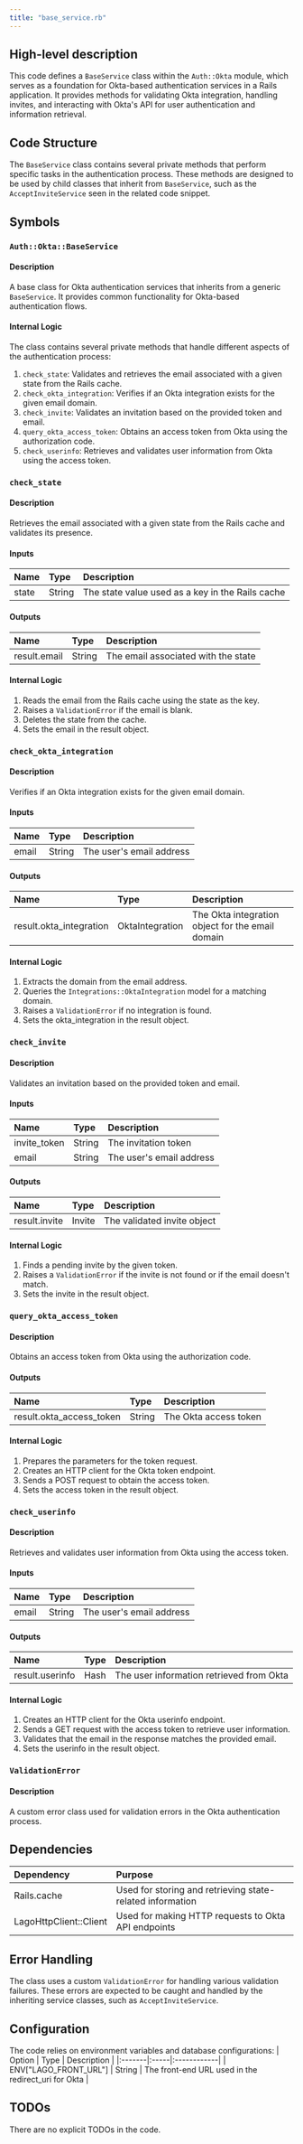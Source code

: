 ```yaml
---
title: "base_service.rb"
---
```


## High-level description
This code defines a `BaseService` class within the `Auth::Okta` module, which serves as a foundation for Okta-based authentication services in a Rails application. It provides methods for validating Okta integration, handling invites, and interacting with Okta's API for user authentication and information retrieval.

## Code Structure
The `BaseService` class contains several private methods that perform specific tasks in the authentication process. These methods are designed to be used by child classes that inherit from `BaseService`, such as the `AcceptInviteService` seen in the related code snippet.

## Symbols

### `Auth::Okta::BaseService`
#### Description
A base class for Okta authentication services that inherits from a generic `BaseService`. It provides common functionality for Okta-based authentication flows.

#### Internal Logic
The class contains several private methods that handle different aspects of the authentication process:

1. `check_state`: Validates and retrieves the email associated with a given state from the Rails cache.
2. `check_okta_integration`: Verifies if an Okta integration exists for the given email domain.
3. `check_invite`: Validates an invitation based on the provided token and email.
4. `query_okta_access_token`: Obtains an access token from Okta using the authorization code.
5. `check_userinfo`: Retrieves and validates user information from Okta using the access token.

### `check_state`
#### Description
Retrieves the email associated with a given state from the Rails cache and validates its presence.

#### Inputs
| Name | Type | Description |
|:-----|:-----|:------------|
| state | String | The state value used as a key in the Rails cache |

#### Outputs
| Name | Type | Description |
|:-----|:-----|:------------|
| result.email | String | The email associated with the state |

#### Internal Logic
1. Reads the email from the Rails cache using the state as the key.
2. Raises a `ValidationError` if the email is blank.
3. Deletes the state from the cache.
4. Sets the email in the result object.

### `check_okta_integration`
#### Description
Verifies if an Okta integration exists for the given email domain.

#### Inputs
| Name | Type | Description |
|:-----|:-----|:------------|
| email | String | The user's email address |

#### Outputs
| Name | Type | Description |
|:-----|:-----|:------------|
| result.okta_integration | OktaIntegration | The Okta integration object for the email domain |

#### Internal Logic
1. Extracts the domain from the email address.
2. Queries the `Integrations::OktaIntegration` model for a matching domain.
3. Raises a `ValidationError` if no integration is found.
4. Sets the okta_integration in the result object.

### `check_invite`
#### Description
Validates an invitation based on the provided token and email.

#### Inputs
| Name | Type | Description |
|:-----|:-----|:------------|
| invite_token | String | The invitation token |
| email | String | The user's email address |

#### Outputs
| Name | Type | Description |
|:-----|:-----|:------------|
| result.invite | Invite | The validated invite object |

#### Internal Logic
1. Finds a pending invite by the given token.
2. Raises a `ValidationError` if the invite is not found or if the email doesn't match.
3. Sets the invite in the result object.

### `query_okta_access_token`
#### Description
Obtains an access token from Okta using the authorization code.

#### Outputs
| Name | Type | Description |
|:-----|:-----|:------------|
| result.okta_access_token | String | The Okta access token |

#### Internal Logic
1. Prepares the parameters for the token request.
2. Creates an HTTP client for the Okta token endpoint.
3. Sends a POST request to obtain the access token.
4. Sets the access token in the result object.

### `check_userinfo`
#### Description
Retrieves and validates user information from Okta using the access token.

#### Inputs
| Name | Type | Description |
|:-----|:-----|:------------|
| email | String | The user's email address |

#### Outputs
| Name | Type | Description |
|:-----|:-----|:------------|
| result.userinfo | Hash | The user information retrieved from Okta |

#### Internal Logic
1. Creates an HTTP client for the Okta userinfo endpoint.
2. Sends a GET request with the access token to retrieve user information.
3. Validates that the email in the response matches the provided email.
4. Sets the userinfo in the result object.

### `ValidationError`
#### Description
A custom error class used for validation errors in the Okta authentication process.

## Dependencies
| Dependency | Purpose |
|:-----------|:--------|
| Rails.cache | Used for storing and retrieving state-related information |
| LagoHttpClient::Client | Used for making HTTP requests to Okta API endpoints |

## Error Handling
The class uses a custom `ValidationError` for handling various validation failures. These errors are expected to be caught and handled by the inheriting service classes, such as `AcceptInviteService`.

## Configuration
The code relies on environment variables and database configurations:
| Option | Type | Description |
|:-------|:-----|:------------|
| ENV["LAGO_FRONT_URL"] | String | The front-end URL used in the redirect_uri for Okta |

## TODOs
There are no explicit TODOs in the code.